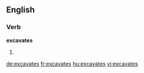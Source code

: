 ==English==

===Verb===
'''excavates'''

# {{third-person singular of|excavate}}

[[de:excavates]]
[[fr:excavates]]
[[hu:excavates]]
[[vi:excavates]]